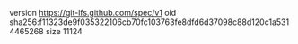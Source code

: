 version https://git-lfs.github.com/spec/v1
oid sha256:f11323de9f035322106cb70fc103763fe8dfd6d37098c88d120c1a5314465268
size 11124
